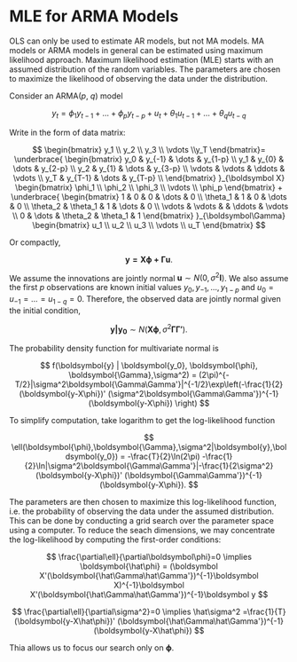 # MLE for ARMA Models

OLS can only be used to estimate AR models, but not MA models. MA models or ARMA models in general can be estimated using maximum likelihood approach. Maximum likelihood estimation (MLE) starts with an assumed distribution of the random variables. The parameters are chosen to maximize the likelihood of observing the data under the distribution.

Consider an ARMA($p$, $q$) model

$$
y_t = \phi_1 y_{t-1} +\dots + \phi_p y_{t-p} + u_t + \theta_1 u_{t-1} + \dots + \theta_q u_{t-q}
$$

Write in the form of data matrix:

$$
\begin{bmatrix}
y_1 \\ y_2 \\ y_3 \\ \vdots \\y_T
\end{bmatrix}=
\underbrace{
\begin{bmatrix}
y_0 & y_{-1} & \dots & y_{1-p} \\
y_1 & y_{0} & \dots & y_{2-p} \\
y_2 & y_{1} & \dots & y_{3-p} \\
\vdots & \vdots & \ddots & \vdots \\
y_T & y_{T-1} & \dots & y_{T-p} \\
\end{bmatrix}
}_{\boldsymbol X}
\begin{bmatrix}
\phi_1 \\ \phi_2 \\ \phi_3 \\ \vdots \\ \phi_p
\end{bmatrix} +
\underbrace{
\begin{bmatrix}
1 & 0 & 0 & \dots & 0 \\
\theta_1 & 1 & 0 & \dots & 0 \\
\theta_2 & \theta_1 & 1 & \dots & 0 \\
\vdots & \vdots & & \ddots & \vdots \\
0  & \dots & \theta_2 & \theta_1 & 1
\end{bmatrix}
}_{\boldsymbol\Gamma}
\begin{bmatrix}
u_1 \\ u_2 \\ u_3 \\ \vdots \\ u_T
\end{bmatrix}
$$

Or compactly,

$$
\boldsymbol{y = X\phi + \Gamma u}.
$$

We assume the innovations are jointly normal $\boldsymbol u \sim N(0,\sigma^2\boldsymbol I)$. We also assume the first $p$ observations are known initial values $y_0, y_{-1},\dots,y_{1-p}$ and $u_0 = u_{-1} = \dots = u_{1-q} = 0$. Therefore, the observed data are jointly normal given the initial condition,

$$
\boldsymbol{y|y_0} \sim N(\boldsymbol{X\phi}, \sigma^2\boldsymbol{\Gamma\Gamma'}).
$$

The probability density function for multivariate normal is

$$
f(\boldsymbol{y} | \boldsymbol{y_0}, \boldsymbol{\phi}, \boldsymbol{\Gamma},\sigma^2) = (2\pi)^{-T/2}|\sigma^2\boldsymbol{\Gamma\Gamma'}|^{-1/2}\exp\left(-\frac{1}{2}(\boldsymbol{y-X\phi})' (\sigma^2\boldsymbol{\Gamma\Gamma'})^{-1} (\boldsymbol{y-X\phi}) \right)
$$

To simplify computation, take logarithm to get the log-likelihood function

$$
\ell(\boldsymbol{\phi},\boldsymbol{\Gamma},\sigma^2|\boldsymbol{y},\boldsymbol{y_0}) = -\frac{T}{2}\ln(2\pi) -\frac{1}{2}\ln|\sigma^2\boldsymbol{\Gamma\Gamma'}|-\frac{1}{2\sigma^2}(\boldsymbol{y-X\phi})' (\boldsymbol{\Gamma\Gamma'})^{-1} (\boldsymbol{y-X\phi}).
$$

The parameters are then chosen to maximize this log-likelihood function, i.e. the probability of observing the data under the assumed distribution. This can be done by conducting a grid search over the parameter space using a computer. To reduce the seach dimensions, we may concentrate the log-likelihood by computing the first-order conditions:

$$
\frac{\partial\ell}{\partial\boldsymbol\phi}=0 \implies \boldsymbol{\hat\phi} = (\boldsymbol X'(\boldsymbol{\hat\Gamma\hat\Gamma'})^{-1}\boldsymbol X)^{-1}\boldsymbol X'(\boldsymbol{\hat\Gamma\hat\Gamma'})^{-1}\boldsymbol y
$$

$$
\frac{\partial\ell}{\partial\sigma^2}=0 \implies \hat\sigma^2 =\frac{1}{T} (\boldsymbol{y-X\hat\phi})' (\boldsymbol{\hat\Gamma\hat\Gamma'})^{-1} (\boldsymbol{y-X\hat\phi})
$$

Thia allows us to focus our search only on $\boldsymbol\phi$.
